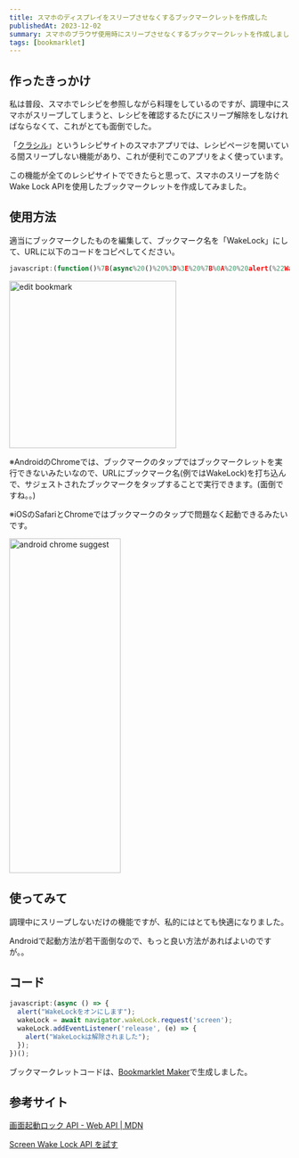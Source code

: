 ```yaml
---
title: スマホのディスプレイをスリープさせなくするブックマークレットを作成した
publishedAt: 2023-12-02
summary: スマホのブラウザ使用時にスリープさせなくするブックマークレットを作成しました
tags: [bookmarklet]
---
```


## 作ったきっかけ

私は普段、スマホでレシピを参照しながら料理をしているのですが、調理中にスマホがスリープしてしまうと、レシピを確認するたびにスリープ解除をしなければならなくて、これがとても面倒でした。

「[クラシル](https://www.kurashiru.com/)」というレシピサイトのスマホアプリでは、レシピページを開いている間スリープしない機能があり、これが便利でこのアプリをよく使っています。

この機能が全てのレシピサイトでできたらと思って、スマホのスリープを防ぐWake Lock APIを使用したブックマークレットを作成してみました。

## 使用方法

適当にブックマークしたものを編集して、ブックマーク名を「WakeLock」にして、URLに以下のコードをコピペしてください。

```js
javascript:(function()%7B(async%20()%20%3D%3E%20%7B%0A%20%20alert(%22WakeLock%E3%82%92%E3%82%AA%E3%83%B3%E3%81%AB%E3%81%97%E3%81%BE%E3%81%99%22)%3B%0A%20%20wakeLock%20%3D%20await%20navigator.wakeLock.request('screen')%3B%0A%20%20wakeLock.addEventListener('release'%2C%20(e)%20%3D%3E%20%7B%0A%20%20%20%20alert(%22WakeLock%E3%81%AF%E8%A7%A3%E9%99%A4%E3%81%95%E3%82%8C%E3%81%BE%E3%81%97%E3%81%9F%22)%3B%20%20%20%20%20%20%20%20%20%20%20%20%20%20%20%20%20%20%20%20%20%20%0A%20%20%7D)%3B%0A%7D)()%3B%7D)()%3B
```

<Image
  src="/images/wake-lock-bookmarklet/edit-bookmark.png"
  alt="edit bookmark"
  width="300"
  height="300"
/>

※AndroidのChromeでは、ブックマークのタップではブックマークレットを実行できないみたいなので、URLにブックマーク名(例ではWakeLock)を打ち込んで、サジェストされたブックマークをタップすることで実行できます。(面倒ですね。。)

※iOSのSafariとChromeではブックマークのタップで問題なく起動できるみたいです。

<Image
  src="/images/wake-lock-bookmarklet/chrome-bookmarklet.png"
  alt="android chrome suggest"
  width="200"
  height="600"
/>

## 使ってみて

調理中にスリープしないだけの機能ですが、私的にはとても快適になりました。

Androidで起動方法が若干面倒なので、もっと良い方法があればよいのですが。。

## コード

```js
javascript:(async () => {
  alert("WakeLockをオンにします");
  wakeLock = await navigator.wakeLock.request('screen');
  wakeLock.addEventListener('release', (e) => {
    alert("WakeLockは解除されました");                      
  });
})();
```

ブックマークレットコードは、[Bookmarklet Maker](https://caiorss.github.io/bookmarklet-maker/)で生成しました。


## 参考サイト

[画面起動ロック API - Web API | MDN](https://developer.mozilla.org/ja/docs/Web/API/Screen_Wake_Lock_API)

[Screen Wake Lock API を試す](https://misc.laboradian.com/web-test/007/)